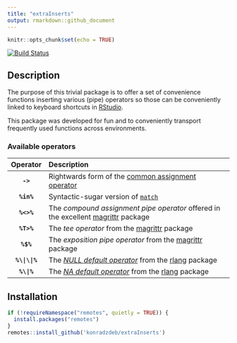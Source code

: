 ```yaml
---
title: "extraInserts"
output: rmarkdown::github_document
---
```


```r
knitr::opts_chunk$set(echo = TRUE)
```

[![Build Status](https://travis-ci.org/konradzdeb/extraInserts.svg?branch=master)](https://travis-ci.org/konradzdeb/extraInserts)

## Description

The purpose of this trivial package is to offer a set of convenience functions inserting various (pipe) operators so those can be conveniently linked to
keyboard shortcuts in [RStudio](https://www.rstudio.com/products/RStudio/).

This package was developed for fun and to conveniently transport frequently used functions across environments.

### Available operators

|   Operator   | Description                                                                                                                              |
|:------------:|:-----------------------------------------------------------------------------------------------------------------------------------------|
|   **`->`**   | Rightwards form of the [common assignment operator](https://rdrr.io/r/base/assignOps.html)                                               |
|  **`%in%`**  | Syntactic-sugar version of [`match`](https://rdrr.io/r/base/match.html)                                                                  |
|  **`%<>%`**  | The *compound assignment pipe operator* offered in the excellent [magrittr](https://magrittr.tidyverse.org/) package                     |
|  **`%T>%`**  | The *tee operator* from the [magrittr](https://magrittr.tidyverse.org/) package                                                          |
|  **`%$%`**   | The *exposition pipe operator* from the [magrittr](https://magrittr.tidyverse.org/) package                                              |
| **`%\|\|%`** | The [*NULL default operator*](https://rlang.r-lib.org/reference/op-null-default.html) from the [rlang](https://rlang.r-lib.org/) package |
|  **`%\|%`**  | The [*NA default operator*](https://rlang.r-lib.org/reference/op-na-default.html) from the [rlang](https://rlang.r-lib.org/) package     |

## Installation

```r
if (!requireNamespace("remotes", quietly = TRUE)) {
  install.packages("remotes")
}
remotes::install_github('konradzdeb/extraInserts')
```
